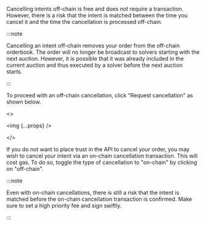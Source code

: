 Cancelling intents off-chain is free and does *not* require a transaction. However, there is a risk that the intent is matched between the time you cancel it and the time the cancellation is processed off-chain.

:::note

Cancelling an intent off-chain removes your order from the off-chain orderbook.
The order will no longer be broadcast to solvers starting with the next auction.
However, it is possible that it was already included in the current auction and thus executed by a solver before the next auction starts.

:::

To proceed with an off-chain cancellation, click "Request cancellation" as shown below.

<>
    <p><img {...props} /></p>
</>

If you do not want to place trust in the API to cancel your order, you may wish to cancel your intent via an on-chain cancellation transaction. 
This will cost gas. 
To do so, toggle the type of cancellation to "on-chain" by clicking on "off-chain".

:::note

Even with on-chain cancellations, there is still a risk that the intent is matched before the on-chain cancellation transaction is confirmed.
Make sure to set a high priority fee and sign swiftly.

:::
